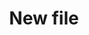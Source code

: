 ---
title: 'New file'
description: 'Description of your new file.'
icon: "traffic-cone"
iconType: "duotone"
---